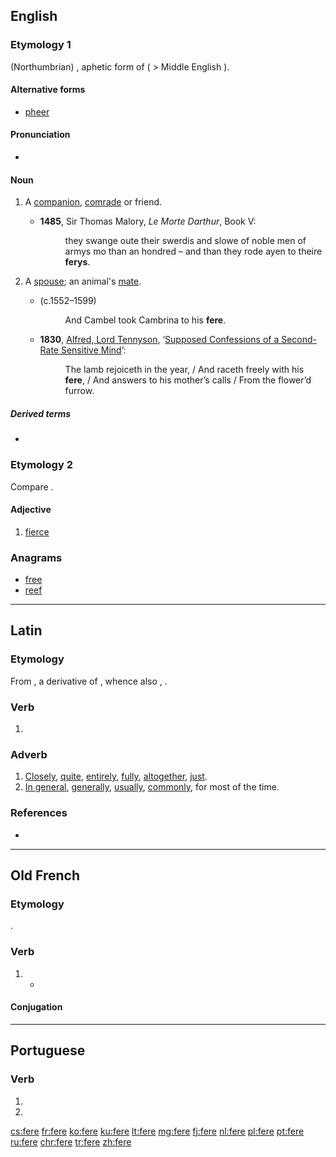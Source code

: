 ==English==

===Etymology 1===
{{etyl|ang|en}} (Northumbrian) {{term|færa|fǣra}}, aphetic form of {{m|ang|ġefēra}} ( > Middle English {{term|y-fere|lang=enm}}).

====Alternative forms====
* [[pheer]] <!--in Spenser-->

====Pronunciation====
* {{IPA|/fɪə/|lang=en}}

====Noun====
{{en-noun}}

#{{label|en|dialectal|or|obsolete}} A [[companion]], [[comrade]] or friend.
#*'''1485''', Sir Thomas Malory, ''Le Morte Darthur'', Book V:
#*:they swange oute their swerdis and slowe of noble men of armys mo than an hondred – and than they rode ayen to theire '''ferys'''.
#{{label|en|archaic}} A [[spouse]]; an animal's [[mate]].
#*{{w|Edmund Spenser}} (c.1552–1599)
#*:And Cambel took Cambrina to his '''fere'''.
#*'''1830''', [[w:Alfred_Tennyson%2C_1st_Baron_Tennyson|Alfred, Lord Tennyson]], ‘[http://www.telelib.com/authors/T/TennysonAlfred/verse/juvenilia/supposedconfessions.html Supposed Confessions of a Second-Rate Sensitive Mind]’:
#*:The lamb rejoiceth in the year, / And raceth freely with his '''fere''', / And answers to his mother’s calls / From the flower’d furrow.

=====Derived terms=====
* {{l|en|ferede}}

===Etymology 2===
Compare {{etyl|la|-}} {{lena}} {{term|ferus|lang=la||wild}}.

====Adjective====
{{en-adj}}

# {{context|obsolete|lang=en}} [[fierce]]

{{Webster 1913}}

===Anagrams===
* [[free]]
* [[reef]]

----

==Latin==

===Etymology===
From {{etyl|ine-pro|la}} {{m|ine-pro|*dʰer-o-||tight, close by}}, a derivative of {{m|ine-pro|*dʰer-||to hold}}, whence also {{term|firmus|lang=la}}, {{m|la|fermē}}.

===Verb===
{{la-verb-form|fēre}}

# {{inflection of|for||2|s|pres|actv|subj|lang=la}}

===Adverb===
{{la-adv|ferē||-}}

# [[closely|Closely]], [[quite]], [[entirely]], [[fully]], [[altogether]], [[just]].
# [[in general|In general]], [[generally]], [[usually]], [[commonly]], for most of the time.

===References===
* {{R:L&S}}

----

==Old French==

===Etymology===
{{etyl|la|fro}} {{m|la|faciō}}.

===Verb===
{{head|fro|verb}}

# {{alternative form of|faire|lang=fro}}
#* {{quote-book|year=circa 1180,|title=[[s:fr:Perceval ou le conte du Graal|Perceval ou le conte du Graal]]|author=[[wikipedia:Chrétien de Troyes|Chrétien de Troyes]]|passage=Sire, vostre prisoniers sui<br />por '''fere''' ce que vos voldroiz|translation=Sire, I am your prisoner<br />To do what you desire}}

====Conjugation====
{{fro-conj-faire|repl=fai/fe}}

----

==Portuguese==

===Verb===
{{pt-verb-form}}

# {{inflection of|ferir||3|s|pres|indc|lang=pt}}
# {{inflection of|ferir||2|s|impr|lang=pt}}

[[cs:fere]]
[[fr:fere]]
[[ko:fere]]
[[ku:fere]]
[[lt:fere]]
[[mg:fere]]
[[fj:fere]]
[[nl:fere]]
[[pl:fere]]
[[pt:fere]]
[[ru:fere]]
[[chr:fere]]
[[tr:fere]]
[[zh:fere]]
